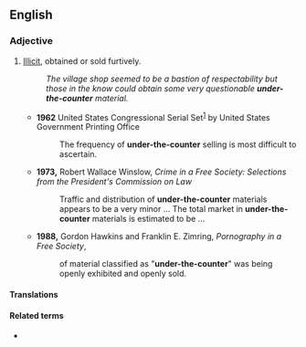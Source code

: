 {{also|under the counter}}

==English==

===Adjective===
{{head|en|adjective|head=[[under]]-the-[[counter]]}}

# [[illicit|Illicit]], obtained or sold furtively.
#: ''The village shop seemed to be a bastion of respectability but those in the know could obtain some very questionable '''under-the-counter''' material.''
#* '''1962''' United States Congressional Serial Set<sup>[http://books.google.co.uk/books?id=TJ0uAAAAIAAJ&q=%22under+the+counter+selling%22&dq=%22under+the+counter+selling%22]</sup> by United States Government Printing Office
#*: The frequency of '''under-the-counter''' selling is most difficult to ascertain.
#* '''1973,''' Robert Wallace Winslow, ''Crime in a Free Society: Selections from the President's Commission on Law''
#*: Traffic and distribution of '''under-the-counter''' materials appears to be a very minor ... The total market in '''under-the-counter''' materials is estimated to be ...
#* '''1988,''' Gordon Hawkins and Franklin E. Zimring, ''Pornography in a Free Society'',
#*: of material classified as "'''under-the-counter'''" was being openly exhibited and openly sold.

====Translations====
{{trans-see|under the counter}}

====Related terms====
* {{l|en|under the counter}}